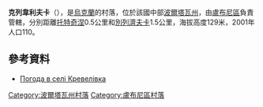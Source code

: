 {{coord|49|53|59|N|33|9|47|E|scale:100000_region:UA|display=title}}

'''克列韋利夫卡'''（{{lang-uk|Кревелівка}}），是[[烏克蘭|烏克蘭]]的村落，位於該國中部[[波爾塔瓦州|波爾塔瓦州]]，由[[盧布尼區|盧布尼區]]負責管轄，分別距離[[托特奇涅|托特奇涅]]0.5公里和[[別列濟夫卡_(盧布尼區)|別列濟夫卡]]1.5公里，海拔高度129米，2001年人口110。

==參考資料==
* [http://weather.in.ua/ua/poltavskaja/12200 Погода в селі Кревелівка]{{Wayback|url=http://weather.in.ua/ua/poltavskaja/12200 |date=20080625021437 }}

{{DEFAULTSORT:Кревелівка}}
[[Category:波爾塔瓦州村落|Category:波爾塔瓦州村落]]
[[Category:盧布尼區村落|Category:盧布尼區村落]]


{{Poltava-geo-stub}}